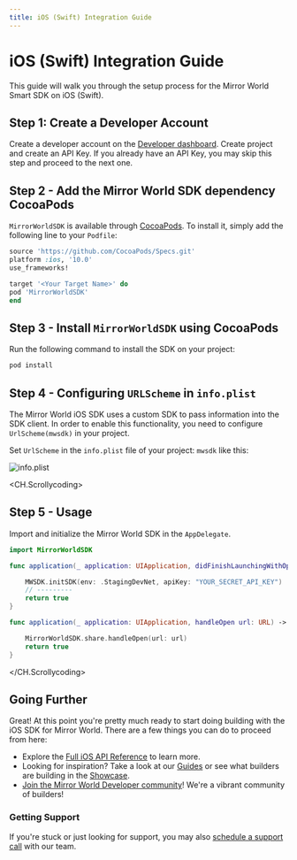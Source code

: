 ```yaml
---
title: iOS (Swift) Integration Guide
---
```


# iOS (Swift) Integration Guide

This guide will walk you through the setup process for the Mirror World Smart SDK on iOS (Swift).

## Step 1: Create a Developer Account
Create a developer account on the [Developer dashboard](https://app.mirrorworld.fun). Create project and create an API Key. If you already have an API Key, you may skip this step and proceed to the next one.

## Step 2 - Add the Mirror World SDK dependency CocoaPods

`MirrorWorldSDK` is available through [CocoaPods](https://cocoapods.org). To install
it, simply add the following line to your `Podfile`:

```ruby Podfile
source 'https://github.com/CocoaPods/Specs.git'
platform :ios, '10.0'
use_frameworks!

target '<Your Target Name>' do
pod 'MirrorWorldSDK'
end

```
## Step 3 - Install `MirrorWorldSDK` using CocoaPods
Run the following command to install the SDK on your project:

```sh
pod install
```

## Step 4 - Configuring `URLScheme` in `info.plist`
The Mirror World iOS SDK uses a custom SDK to pass information into the SDK client. In order to enable this
functionality, you need to configure `UrlScheme(mwsdk)` in your project.

Set `UrlScheme` in the `info.plist` file of your project: `mwsdk` like this:

![`info.plist`](https://github.com/mirrorworld-universe/mirrorworld-sdk-ios/blob/master/Example/MirrorWorldSDK/infoplist-UrlScheme-desc.png?raw=true)

<CH.Scrollycoding>

  ## Step 5 - Usage

  Import and initialize the Mirror World SDK in the `AppDelegate`.

  ```swift AppDelegate.swift
  import MirrorWorldSDK

  func application(_ application: UIApplication, didFinishLaunchingWithOptions launchOptions: [UIApplicationLaunchOptionsKey: Any]?) -> Bool {

      MWSDK.initSDK(env: .StagingDevNet, apiKey: "YOUR_SECRET_API_KEY")
      // ---------
      return true
  }

  func application(_ application: UIApplication, handleOpen url: URL) -> Bool {

      MirrorWorldSDK.share.handleOpen(url: url)
      return true
  }

  ```

</CH.Scrollycoding>

## Going Further
Great! At this point you're pretty much ready to start doing building with the
iOS SDK for Mirror World. There are a few things you can do to proceed from here:

- Explore the [Full iOS API Reference](/api-reference/ios) to learn more.
- Looking for inspiration? Take a look at our [Guides](/guides) or see what builders are building in the [Showcase](/showcase).
- [Join the Mirror World Developer community](https://mirrorworld.fun/discord)! We're a vibrant community of builders!


### Getting Support
If you're stuck or just looking for support, you may also [schedule a support call](https://mirrorworld.fun/support) with our team.